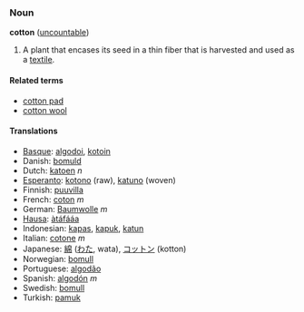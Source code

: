 === Noun ===
'''cotton''' ([[uncountable]])
#A plant that encases its seed in a thin fiber that is harvested and used as a [[textile]].

==== Related terms ====
*[[cotton pad]]
*[[cotton wool]]

==== Translations ====
*[[Basque]]: [[algodoi]], [[kotoin]]
*Danish: [[bomuld]]
*Dutch: [[katoen]] ''n''
*[[Esperanto]]: [[kotono]] (raw), [[katuno]] (woven)
*Finnish: [[puuvilla]]
*French: [[coton]] ''m''
*German: [[Baumwolle]] ''m''
*[[Hausa]]: [[àtáfááa]]
*Indonesian: [[kapas]], [[kapuk]], [[katun]]
*Italian: [[cotone]] ''m''
*Japanese: [[綿]] ([[わた]], wata), [[コットン]] (kotton)
*Norwegian: [[bomull]]
*Portuguese: [[algodão]]
*Spanish: [[algodón]] ''m''
*Swedish: [[bomull]]
*Turkish: [[pamuk]]
